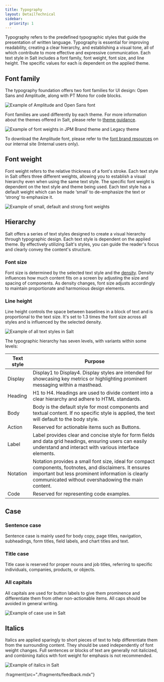 ```yaml
---
title: Typography
layout: DetailTechnical
sidebar:
  priority: 1
---
```


Typography refers to the predefined typographic styles that guide the presentation of written language. Typography is essential for improving readability, creating a clear hierarchy, and establishing a visual tone, all of which contribute to more effective and expressive communication. Each text style in Salt includes a font family, font weight, font size, and line height. The specific values for each is dependent on the applied theme.

## Font family

The typography foundation offers two font families for UI design: Open Sans and Amplitude, along with PT Mono for code blocks.

<Image
  src="/img/foundations/typography-fontfamily.png"
  srcDark="/img/foundations/typography-fontfamily-dark.png"
  alt="Example of Amplitude and Open Sans font"
/>

Font families are used differently by each theme. For more information about the themes offered in Salt, please refer to [theme guidance](https://www.saltdesignsystem.com/salt/themes/index).

<Image
  src="/img/foundations/typography-theme.png"
  srcDark="/img/foundations/typography-theme-dark.png"
  alt="Example of font weights in JPM Brand theme and Legacy theme"
/>

To download the Amplitude font, please refer to the [font brand resources](https://go/salt-ds-internal/resources/index) on our internal site (Internal users only).

## Font weight

Font weight refers to the relative thickness of a font's stroke. Each text style in Salt offers three different weights, allowing you to establish a visual hierarchy even when using the same text style. The specific font weight is dependent on the text style and theme being used. Each text style has a default weight which can be made ‘small’ to de-emphasize the text or ‘strong’ to emphasize it.

<Image
  src="/img/foundations/typography-fontweight.png"
  srcDark="/img/foundations/typography-fontweight-dark.png"
  alt="Example of small, default and strong font weights"
/>

## Hierarchy

Salt offers a series of text styles designed to create a visual hierarchy through typographic design. Each text style is dependent on the applied theme. By effectively utilizing Salt's styles, you can guide the reader's focus and clearly convey the content's structure.

### Font size

Font size is determined by the selected text style and the [density](https://www.saltdesignsystem.com/salt/foundations/density). Density influences how much content fits on a screen by adjusting the size and spacing of components. As density changes, font size adjusts accordingly to maintain proportionate and harmonious design elements.

### Line height

Line height controls the space between baselines in a block of text and is proportional to the text size. It's set to 1.3 times the font size across all styles and is influenced by the selected density.

<Image
  src="/img/foundations/typography-textstyles.png"
  srcDark="/img/foundations/typography-textstyles-dark.png"
  alt="Example of all text styles in Salt"
/>

The typographic hierarchy has seven levels, with variants within some levels:

| Text style | Purpose                                                                                                                                                                                                            |
| ---------- | ------------------------------------------------------------------------------------------------------------------------------------------------------------------------------------------------------------------ |
| Display    | Display1 to Display4. Display styles are intended for showcasing key metrics or highlighting prominent messaging within a masthead.                                                                                |
| Heading    | H1 to H4. Headings are used to divide content into a clear hierarchy and adhere to HTML standards.                                                                                                                 |
| Body       | Body is the default style for most components and textual content. If no specific style is applied, the text will default to the body style.                                                                       |
| Action     | Reserved for actionable items such as Buttons.                                                                                                                                                                     |
| Label      | Label provides clear and concise style for form fields and data grid headings, ensuring users can easily understand and interact with various interface elements.                                                  |
| Notation   | Notation provides a small font size, ideal for compact components, footnotes, and disclaimers. It ensures important but less prominent information is clearly communicated without overshadowing the main content. |
| Code       | Reserved for representing code examples.                                                                                                                                                                           |

## Case

### Sentence case

Sentence case is mainly used for body copy, page titles, navigation, subheadings, form titles, field labels, and chart titles and text.

### Title case

Title case is reserved for proper nouns and job titles, referring to specific individuals, companies, products, or objects.

### All capitals

All capitals are used for button labels to give them prominence and differentiate them from other non-actionable items. All caps should be avoided in general writing.

<Image
  src="/img/foundations/typography-case.png"
  srcDark="/img/foundations/typography-case-dark.png"
  alt="Example of case use in Salt"
/>

## Italics

Italics are applied sparingly to short pieces of text to help differentiate them from the surrounding content. They should be used independently of font weight changes. Full sentences or blocks of text are generally not italicized, and combining italics with font weight for emphasis is not recommended.

<Image
  src="/img/foundations/typography-italics.png"
  srcDark="/img/foundations/typography-italics-dark.png"
  alt="Example of italics in Salt"
/>

:fragment{src="./fragments/feedback.mdx"}
